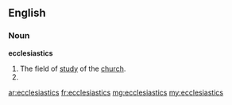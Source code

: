 ==English==

===Noun===
'''ecclesiastics'''
# The field of [[study]] of the [[church]].
# {{plural of|[[ecclesiastic]]}}

[[ar:ecclesiastics]]
[[fr:ecclesiastics]]
[[mg:ecclesiastics]]
[[my:ecclesiastics]]
